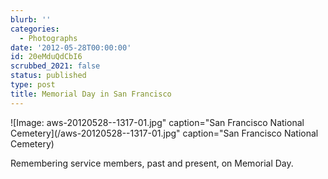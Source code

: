 ```yaml
---
blurb: ''
categories:
  - Photographs
date: '2012-05-28T00:00:00'
id: 20eMduQdCbI6
scrubbed_2021: false
status: published
type: post
title: Memorial Day in San Francisco
---
```


![Image: aws-20120528--1317-01.jpg" caption="San Francisco National Cemetery](/aws-20120528--1317-01.jpg" caption="San Francisco National Cemetery)

Remembering service members, past and present, on Memorial Day.
